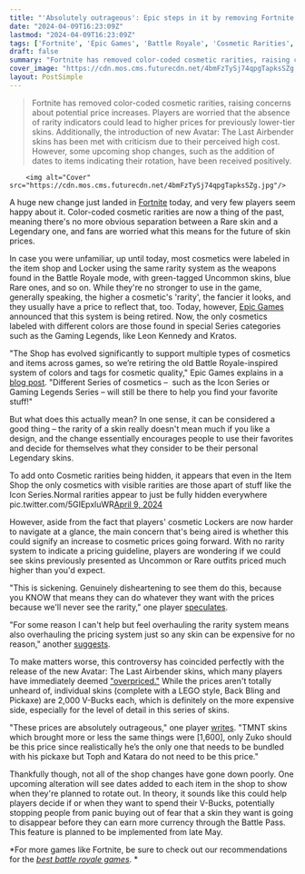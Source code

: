 ```yaml
---
title: "'Absolutely outrageous': Epic steps in it by removing Fortnite's cosmetic rarity system and immediately selling skins deemed overpriced by angry players"
date: "2024-04-09T16:23:09Z"
lastmod: "2024-04-09T16:23:09Z"
tags: ['Fortnite', 'Epic Games', 'Battle Royale', 'Cosmetic Rarities', 'Skin Prices', 'Item Shop', 'Avatar: The Last Airbender', 'Nintendo Switch', 'PC', 'PlayStation', 'Xbox', 'Battle Royale Games']
draft: false
summary: "Fortnite has removed color-coded cosmetic rarities, raising concerns about potential price increases. Players are worried that the absence of rarity indicators could lead to higher prices for previously lower-tier skins. Additionally, the introduction of new Avatar: The Last Airbender skins has been met with criticism due to their perceived high cost. However, some upcoming shop changes, such as the addition of dates to items indicating their rotation, have been received positively."
cover_image: "https://cdn.mos.cms.futurecdn.net/4bmFzTySj74qpgTapksSZg.jpg" 
layout: PostSimple
---
```

> Fortnite has removed color-coded cosmetic rarities, raising concerns about potential price increases. Players are worried that the absence of rarity indicators could lead to higher prices for previously lower-tier skins. Additionally, the introduction of new Avatar: The Last Airbender skins has been met with criticism due to their perceived high cost. However, some upcoming shop changes, such as the addition of dates to items indicating their rotation, have been received positively.


        <img alt="Cover" src="https://cdn.mos.cms.futurecdn.net/4bmFzTySj74qpgTapksSZg.jpg"/>
        
A huge new change just landed in [Fortnite](https://www.gamesradar.com/fortnite-guide/) today, and very few players seem happy about it. Color-coded cosmetic rarities are now a thing of the past, meaning there's no more obvious separation between a Rare skin and a Legendary one, and fans are worried what this means for the future of skin prices.

In case you were unfamiliar, up until today, most cosmetics were labeled in the item shop and Locker using the same rarity system as the weapons found in the Battle Royale mode, with green-tagged Uncommon skins, blue Rare ones, and so on. While they're no stronger to use in the game, generally speaking, the higher a cosmetic's 'rarity', the fancier it looks, and they usually have a price to reflect that, too. Today, however, [Epic Games](https://www.gamesradar.com/uk/tag/epic-games/) announced that this system is being retired. Now, the only cosmetics labeled with different colors are those found in special Series categories such as the Gaming Legends, like Leon Kennedy and Kratos. 

"The Shop has evolved significantly to support multiple types of cosmetics and items across games, so we’re retiring the old Battle Royale-inspired system of colors and tags for cosmetic quality," Epic Games explains in a [<u>blog post</u>](https://www.fortnite.com/news/new-and-upcoming-fortnite-shop-and-locker-changes?lang=en-US). "Different Series of cosmetics –  such as the Icon Series or Gaming Legends Series – will still be there to help you find your favorite stuff!"

But what does this actually mean? In one sense, it can be considered a good thing – the rarity of a skin really doesn't mean much if you like a design, and the change essentially encourages people to use their favorites and decide for themselves what they consider to be their personal Legendary skins. 

To add onto Cosmetic rarities being hidden, it appears that even in the Item Shop the only cosmetics with visible rarities are those apart of stuff like the Icon Series.Normal rarities appear to just be fully hidden everywhere pic.twitter.com/5GIEpxluWR[April 9, 2024](https://twitter.com/iFireMonkey/status/1777619918931816888)

However, aside from the fact that players' cosmetic Lockers are now harder to navigate at a glance, the main concern that's being aired is whether this could signify an increase to cosmetic prices going forward. With no rarity system to indicate a pricing guideline, players are wondering if we could see skins previously presented as Uncommon or Rare outfits priced much higher than you'd expect.

"This is sickening. Genuinely disheartening to see them do this, because you KNOW that means they can do whatever they want with the prices because we'll never see the rarity," one player [speculates](https://x.com/theragingreaper/status/1777624582716825832).

"For some reason I can't help but feel overhauling the rarity system means also overhauling the pricing system just so any skin can be expensive for no reason," another [suggests](https://twitter.com/PastryWaffles_/status/1777625739904295084?t=ljf9tDOQQDqStEqICpbsMA&s=19).

To make matters worse, this controversy has coincided perfectly with the release of the new Avatar: The Last Airbender skins, which many players have immediately deemed ["overpriced."](https://twitter.com/HaazeNation/status/1777680782292566401?t=y2pDDWvBHFNCSUhQzC7Xcg&s=19) While the prices aren't totally unheard of, individual skins (complete with a LEGO style, Back Bling and Pickaxe) are 2,000 V-Bucks each, which is definitely on the more expensive side, especially for the level of detail in this series of skins.

"These prices are absolutely outrageous," one player [<u>writes</u>](https://www.reddit.com/r/FortNiteBR/comments/1bzqvra/these_prices_are_absolutely_outrageous/?utm_source=share&utm_medium=web3x&utm_name=web3xcss&utm_term=1&utm_content=share_button). "TMNT skins which brought more or less the same things were [1,600], only Zuko should be this price since realistically he’s the only one that needs to be bundled with his pickaxe but Toph and Katara do not need to be this price."

Thankfully though, not all of the shop changes have gone down poorly. One upcoming alteration will see dates added to each item in the shop to show when they're planned to rotate out. In theory, it sounds like this could help players decide if or when they want to spend their V-Bucks, potentially stopping people from panic buying out of fear that a skin they want is going to disappear before they can earn more currency through the Battle Pass. This feature is planned to be implemented from late May. 

*For more games like Fortnite, be sure to check out our recommendations for the *[<u><em>best battle royale games</em></u>](https://www.gamesradar.com/best-battle-royale-games/)*. *
        